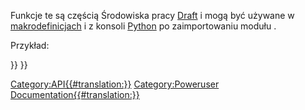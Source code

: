 <languages/>
{{VeryImportantMessage
|''(listopad 2018 r.)'' Informacje te mogą być niekompletne i nieaktualne. Najnowsze API - patrz [https://www.freecadweb.org/api dokumentacja API generowana automatycznie].}}

Funkcje te są częścią Środowiska pracy [[Draft Workbench|Draft]] i mogą być używane w [[macros|makrodefinicjach]] i z konsoli [[Python|Python]] po zaimportowaniu modułu {{incode|Draft}}.

Przykład:
{{Code|code=
import FreeCAD, Draft

myrect = Draft.makeRectangle(4, 3)
mydistance = FreeCAD.Vector(2, 2, 0)
Draft.move(myrect, mydistance)
}}

{{APIFunction|cut|FreeCAD.Object, FreeCAD.Object|Zwraca wycięty obiekt wykonany z różnicy dwóch danych obiektów. Oryginalne obiekty zostają ukryte.|Nowo utworzony obiekt.}}
{{APIFunction|extrude|FreeCAD.Object, Vector|Wyciągnie dany obiekt w kierunku podanym przez wektor. Oryginalny obiekt zostaje ukryty.|Nowo utworzony obiekt.}}
{{APIFunction|formatObject|FreeCAD.Object, [FreeCAD.Object]|Funkcja ta stosuje do danego obiektu docelowego bieżące właściwości ustawione na pasku narzędzi szkicu (kolor linii i szerokość linii) lub kopiuje właściwości drugiego obiektu, jeśli jest podany. Umieszcza również obiekt w grupie konstrukcyjnej, jeśli zostanie naciśnięty przycisk konstrukcyjny.|Nic}}
{{APIFunction|fuse|FreeCAD.Object, FreeCAD.Object|Zwraca obiekt wykonany ze złączenia 2 podanych obiektów. Jeśli obiekty są współpłaszczyznowe, używany jest specjalny ścieżka robocza, w przeciwnym razie obiektem końcowym jest standardowy Part fuse.|Nowo utworzony obiekt.}}
{{APIFunction|getDraftPath|[string]|Zwraca ścieżkę dostępu katalogu użytkownika lub systemu, z którego uruchamiany jest moduł Draft. Jeżeli podano podścieżkę lub nazwę pliku, zwracana jest pełna ścieżka do podścieżki wewnątrz modułu Draft.|Ścieżka dostępu do pliku.}}
{{APIFunction|getGroupContents|list|Skanuje cyklicznie podaną listę grup. Jeśli grupy zostały napotkane, ich zawartość jest dołączana do listy.|Lista obiektów ''FreeCAD Objects''.}}
{{APIFunction|getRealName|string|Odcina numery końcowe z nazwy obiektu.|Nazwa ''(skrócona)'' obiektu.}}
{{APIFunction|getSelection| |Zwraca bieżący wybór z FreeCAD.|Bieżący wybór z FreeCAD.}}
{{APIFunction|makeCircle|radius, [placement], [facemode], [startangle], [endangle]|Tworzy obiekt okręgu o zadanym promieniu. Jeśli podano położenie, to jest ono używane. Jeśli tryb ściany ''(Facemode)'' to False, okrąg jest pokazany jako szkielet druciany, w przeciwnym razie jako ściana. Jeśli podano kąt początkowy i końcowy ''(w stopniach)'', są one używane i obiekt pojawia się jako łuk.|Nowo utworzony obiekt.}}
{{APIFunction|makeDimension|Vector, Vector, [Vector] or FreeCAD.Object, int, int, [Vector]|Tworzy obiekt wymiarowy mierzący odległość pomiędzy pierwszym i drugim wektorem, z oznaczeniem linii wymiarowej przez trzeci wektor, jeśli jest dostępny. Zostanie użyta aktualna szerokość i kolor linii z paska narzędzi Draft. Zamiast 2 wektorów, można również przekazać obiekt FreeCAD i dwie liczby całkowite ''(i opcjonalnie wektor, przez który musi przejść linia wymiarowa)''. W takim przypadku wymiar będzie kojarzony z obiektem i będzie mierzył dwa jego wierzchołki, wskazane przez dwa podane numery indeksów.|Nowo utworzony obiekt.}}
{{APIFunction|makeLine|Vector, Vector|Tworzy linię pomiędzy dwoma danymi wektorami. Zostanie użyta aktualna szerokość i kolor linii z paska narzędzi Draft.|Nowo utworzony obiekt.}}
{{APIFunction|makeRectangle|length, width, [placement], [facemode]|Tworzy obiekt prostokąta o długości w kierunku X i wysokości w kierunku Y. Jeśli podano położenie, jest ono używane. Jeśli tryb Facemode to False, prostokąt jest pokazywany jako szkielet, w przeciwnym razie jako ściana. Zostanie użyta aktualna szerokość i kolor linii z paska narzędzi Draft.|Nowo utworzony obiekt.}}
{{APIFunction|makeText|string or list, [Vector], [screenmode]|Tworzy obiekt tekstowy, w danym punkcie, jeśli podano wektor, zawierający ciąg znaków lub ciągi znaków podane w liście, jeden ciąg na linię. Używany jest aktualny kolor z paska narzędzi Draft oraz wysokość tekstu i czcionka określona w preferencjach. Jeśli tryb ekranu ''(screenmode)'' to True, tekst zawsze jest zwrócony w kierunku widoku, w przeciwnym razie leży na płaszczyźnie XY.|Nowo utworzony obiekt.}}
{{APIFunction|makeWire|list or Part.Wire, [closed], [placement], [facemode]|Tworzy obiekt DWire z podanej listy wektorów lub z podanej ścieżki. Jeśli parametr zamknięty ''(closed)'' to True lub jeśli pierwszy i ostatni punkt są w tym samym położeniu, ścieżka jest zamykana. Jeśli tryb facemode to True ''(i ścieżka jest zamknięta)'', ścieżka zostanie wyświetlana jako wypełniona. Zostanie użyta aktualna szerokość i kolor linii z paska narzędzi Draft.|Nowy obiekt Draft DWire ''(nie mylić z Part Wire)''.}}
{{APIFunction|move|FreeCAD.Object or list, Vector, [copymode]|Przesuwa dany obiekt lub obiekty znajdujące się na liście, w kierunku i na odległość wskazaną przez dany wektor. Jeśli kopymode to True, to aktualne obiekty nie są przesuwane, lecz tworzone są ich kopie.|Obiekt(y) ''(lub ich kopie, jeżeli parametr copymode to True)''.}}
{{APIFunction|precision| |Zwraca wartość dokładności z ustawień użytkownika Draft.|Liczba całkowita.}}
{{APIFunction|rotate|FreeCAD.Object or list, angle, [center], [axis] ,[copymode]|Obraca dany obiekt lub obiekty znajdujące się na danej liście o zadany kąt wokół zadanego punktu środkowego, jeśli podano, z użyciem osi obrotu. Jeśli oś jest pominięta, obrót będzie się odbywał wokół pionowej osi Z. Jeśli parametr copymode to True, aktualne obiekty nie są przesuwane, lecz tworzone są ich kopie.|Obiekty (lub ich kopie).}}
{{APIFunction|scale|FreeCAD.Object or list, vector, [center], [copymode]|Skaluje dany obiekt lub obiekty znajdujące się na podanej liście za pomocą współczynników skali zdefiniowanych przez dany wektor ''(w kierunkach X, Y i Z)'' wokół podanego punktu środka, jeśli jest to możliwe. Jeśli tryb Copymode to True, rzeczywiste obiekty nie są przenoszone, ale zamiast tego tworzone są ich kopie.|Obiekty (lub ich kopie).}}
{{APIFunction|select|FreeCAD.Object|Odznacza wszystko i zaznacza tylko przekazywany obiekt.|Nic.}}
{{APIFunction|shapify|FreeCAD.Object|Przekształca obiekt o kształcie parametrycznym w nieparametryczny.|Nowy obiekt.}}
{{APIFunction|draftify|FreeCAD.Object or list|Zamienia dany obiekt lub każdy obiekt z danej listy w parametryczne ścieżki Draft|Nic.}}
{{APIFunction|getSVG|FreeCAD.Object, [linemodifier], [textmodifier], [(u,v)]|Tworzy reprezentację SVG danego obiektu. Atrybut linemodifier to współczynnik skali ''(w procentach)'' dla szerokości linii i modyfikator tekstu dla rozmiaru tekstu. Możesz także opcjonalnie podać zestaw wektorów w celu zdefiniowania płaszczyzny rzutowania, w przeciwnym razie geometria zostanie rzutowana na płaszczyznę XY.|Łańcuch zawierający reprezentację SVG danego obiektu.}}

{{Draft Tools navi{{#translation:}}}}
{{Userdocnavi{{#translation:}}}}
[[Category:API{{#translation:}}]]
[[Category:Poweruser Documentation{{#translation:}}]]

{{clear}}